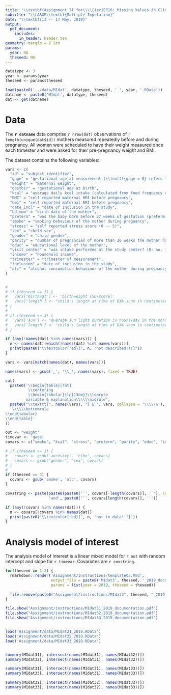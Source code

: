 ```yaml
---
title: "\\textbf{Assignment II for\\\\[1ex]EP16: Missing Values in Clinical Research}"
subtitle: "\\LARGE\\textbf{Multiple Imputation}"
date: "\\textbf{13 -- 17 May, 2019}"
output:
  pdf_document:
    includes:
      in_header: header.tex
geometry: margin = 2.2cm
params:
  year: NA
  theseed: NA
---
```


```r
datatype <- 3
year <- params$year
theseed <- params$theseed

load(paste0('../data/MIdat', datatype, theseed, '_', year, '.RData'))
datname <- paste0('MIdat', datatype, theseed)
dat <- get(datname)

```

# Data {-}
The **`r datname`** data comprise `r nrow(dat)` observations of `r length(unique(dat$id))` mothers measured repeatedly
before and during pregnancy. All women were scheduled to have their weight measured
once each trimester and were asked for their pre-pregnancy weight and BMI.

The dataset contains the following variables:

```r

vars <- c(
  "id" = "subject identifier",
  "gage" = "gestational age at measurement (\\texttt{gage = 0} refers to a measurement before pregnancy)",
  "weight" = "maternal weight",
  "gestbir" = "gestational age at birth",
  "kcal" = "average daily kcal intake (calculated from food frequency questionnaire)",
  "BMI" = "self reported maternal BMI before pregnancy",
  "bmi" = "self reported maternal BMI before pregnancy",
  "date_incl" = "date of inclusion in the study",
  "bd_mom" = "birth date of the mother",
  "preterm" = "was the baby born before 37 weeks of gestation (preterm) or later?",
  "smoke" = "smoking behaviour of the mother during pregnancy",
  "stress" = "self reported stress score (0 -- 5)",
  "sex" = "child sex",
  "gender" = "child gender",
  "parity" = "number of pregnancies of more than 20 weeks the mother had (nulliparity: this was the first pregnancy, >=1 child: mother had previous pregnancies)",
  "educ" = "educational level of the mother",
  "visit_center" = "was intake performed at the study center? (0: no, 1: yes)",
  "income" = "household income",
  "trimester" = "trimester of measurement",
  "inclusion" = "date of inclusion in the study",
  "alc" = "alcohol consumption behaviour of the mother during pregnancy"
)


# 
# if (theseed == 1) {
#   vars['birthwgt'] <- 'birthweight (SD-score)'
#   vars['length'] <- "child's length at time of DXA scan in centimeters"
# }
# 
# if (theseed == 3) {
#   vars['sun'] <- 'average sun light duration in hours/day in the month before blood sampling'
#   vars['length'] <- "child's length at time of DXA scan in centimeters"
# }

if (any(!names(dat) %in% names(vars))) {
  n <- names(dat)[which(!names(dat) %in% names(vars))]
  print(paste0("\\textcolor{red}{", n, "not described!!!}"))
}

vars <- vars[match(names(dat), names(vars))]

names(vars) <- gsub('_', '\\_', names(vars), fixed = TRUE)

cat(
  paste0('\\begin{table}[!ht]
          \\centering
          \\begin{tabular}{lp{13cm}}\\toprule
         variable & explanation\\\\\\midrule',
  paste0("\\texttt{", names(vars), "} & ", vars, collapse = '\\\\\n'),
  '\\\\\\bottomrule
\\end{tabular}
\\end{table}'
))
```

```r
out <- 'weight'
timevar <- 'gage'
covars <- c("smoke", "kcal", "stress", "preterm", "parity", "educ", "income")

# if (theseed == 1) {
#   covars <- gsub('ancestry', 'ethn', covars)
#   covars <- gsub('gender', 'sex', covars)
# }
# 
if (theseed == 3) {
  covars <- gsub('smoke', 'alc', covars)
}

covstring <- paste(paste0(paste0('`', covars[-length(covars)], '`'), collapse = ', '),
                   'and', paste0('`', covars[length(covars)], '`'))

if (any(!covars %in% names(dat))) {
  n <- covars[!covars %in% names(dat)]
  print(paste0("\\textcolor{red}{", n, "not in data!!!}"))
}

```


# Analysis model of interest {-}
The analysis model of interest is a linear mixed model for `r out` 
with random intercept and slope for `r timevar`.
Covariates are `r covstring`.

```r
for(theseed in 1:3) {
  rmarkdown::render('Assignment/instructions/template03.Rmd',
                    output_file = paste0('MIdat3', theseed, '_2019_documentation.pdf'), 
                    params = list(year = 2019, theseed = theseed))
  
  file.remove(paste0("Assignment/instructions/MIdat3", theseed, "_2019_documentation.tex"))
}

file.show("Assignment/instructions/MIdat31_2019_documentation.pdf")
file.show("Assignment/instructions/MIdat32_2019_documentation.pdf")
file.show("Assignment/instructions/MIdat33_2019_documentation.pdf")


load('Assignment/data/MIdat31_2019.RData')
load('Assignment/data/MIdat32_2019.RData')
load('Assignment/data/MIdat33_2019.RData')


summary(MIdat31[, intersect(names(MIdat31), names(MIdat32))])
summary(MIdat32[, intersect(names(MIdat31), names(MIdat32))])

summary(MIdat31[, intersect(names(MIdat31), names(MIdat33))])
summary(MIdat33[, intersect(names(MIdat31), names(MIdat33))])

summary(MIdat32[, intersect(names(MIdat32), names(MIdat33))])
summary(MIdat33[, intersect(names(MIdat32), names(MIdat33))])
```

